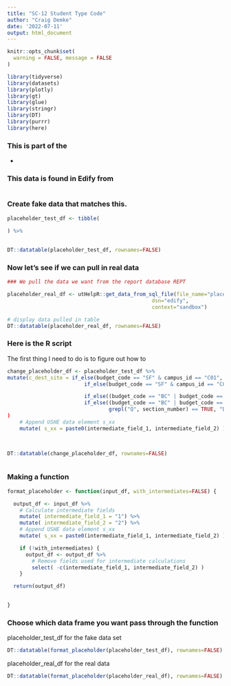 ```yaml
---
title: "SC-12 Student Type Code"
author: "Craig Demke"
date: '2022-07-11'
output: html_document
---
```



```r
knitr::opts_chunk$set(
  warning = FALSE, message = FALSE
)
```

```r
library(tidyverse)
library(datasets)
library(plotly)
library(gt)
library(glue)
library(stringr)
library(DT)
library(purrr)
library(here)
```
### This is part of the 
* 

### This data is found in Edify from 
```{}

```


### Create fake data that matches this.

```r
placeholder_test_df <- tibble(
  
) %>% 
   

DT::datatable(placeholder_test_df, rownames=FALSE)
```

### Now let's see if we can pull in real data

```r
### We pull the data we want from the report database REPT 

placeholder_real_df <- utHelpR::get_data_from_sql_file(file_name="placeholder.sql",
                                               dsn="edify",
                                               context="sandbox")

# display data pulled in table
DT::datatable(placeholder_real_df, rownames=FALSE)
```


### Here is the R script

The first thing I need to do is to figure out how to

```r

change_placeholder_df <- placeholder_test_df %>%
mutate(c_dest_site = if_else(budget_code == "SF" & campus_id == "C01", "450350",
                         if_else(budget_code == "SF" & campus_id == "C02", "450354",

                         if_else((budget_code == "BC" | budget_code == "SF") & grepl("V", section_number) == TRUE, "CC",
                         if_else((budget_code == "BC" | budget_code == "SF") &
                                 grepl("Q", section_number) == TRUE, "DC", "")))))
)
    # Append USHE data element s_xx
    mutate( s_xx = paste0(intermediate_field_1, intermediate_field_2) )
  


DT::datatable(change_placeholder_df, rownames=FALSE)



```

### Making a function

```r
  
format_placeholder <- function(input_df, with_intermediates=FALSE) {

  output_df <- input_df %>%
    # Calculate intermediate fields
    mutate( intermediate_field_1 = "1") %>%
    mutate( intermediate_field_2 = "2") %>%
    # Append USHE data element s_xx
    mutate( s_xx = paste0(intermediate_field_1, intermediate_field_2) )

    if (!with_intermediates) {
      output_df <- output_df %>%
        # Remove fields used for intermediate calculations
        select( -c(intermediate_field_1, intermediate_field_2) )
    }

  return(output_df)

  
}
```
### Choose which data frame you want pass through the function 

placeholder_test_df for the fake data set
```r
DT::datatable(format_placeholder(placeholder_test_df), rownames=FALSE)
```

placeholder_real_df for the real data
```r
DT::datatable(format_placeholder(placeholder_real_df), rownames=FALSE)
```

